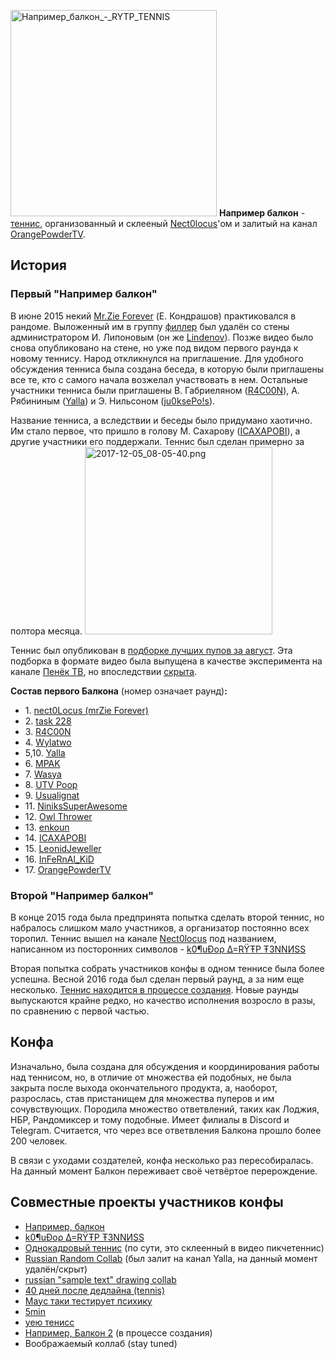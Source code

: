 [[File:Например балкон - RYTP TENNIS|thumb|330x330px]]
'''Например балкон''' - [[теннис]], организованный и склееный [[Nect0locus]]'ом и залитый на канал [[OrangePowderTV]].

== История ==
===Первый "Например балкон"===
В июне 2015 некий [[Nect0locus|Mr.Zie Forever]] (Е. Кондрашов) практиковался в рандоме. Выложенный им в группу [[Термины#Ф|филлер]] был удалён со стены администратором И. Липоновым (он же [[Lindenov]]). Позже видео было снова опубликовано на стене, но уже под видом первого раунда к новому теннису. Народ откликнулся на приглашение. Для удобного обсуждения тенниса была создана беседа, в которую были приглашены все те, кто с самого начала возжелал участвовать в нем. Остальные участники тенниса были приглашены В. Габриеляном ([[orpsageff|R4C00N]]), А. Рябининым ([[Yalla]]) и Э. Нильсоном ([[ju0ksePo!s]]).

Название тенниса, а вследствии и беседы было придумано хаотично. Им стало первое, что пришло в голову М. Сахарову ([[ICAXAPOBI]]), а другие участники его поддержали. Теннис был сделан примерно за полтора месяца.
[[File:2017-12-05 08-05-40.png|none|thumb|300x300px]]

Теннис был опубликован в [https://vk.com/imgtho?w=wall-34217658_7082 подборке лучших пупов за август]. Эта подборка в формате видео была выпущена в качестве эксперимента на канале [[Пенёк ТВ]], но впоследствии [https://www.youtube.com/watch?v=RQWtJFVmopY скрыта].

'''Состав первого Балкона''' (номер означает раунд)''':'''
*1. [[Nect0Locus|nect0Locus (mrZie Forever)]]
*2. [[task 228]]
*3. [[orpsageff|R4C00N]]
*4. [[Wylatwo]]
*5,10. [[Yalla]]
*6. [[MPAK]]
*7. [[Wasya]]
*8. [[4A|UTV Poop]]
*9. [[Usualignat]]
*11. [[NiniksSuperAwesome]]
*12. [[Owl Thrower]]
*13. [[enkoun]]
*14. [[ICAXAPOBI]]
*15. [[Leonid Jeweller|LeonidJeweller]]
*16. [[Lonrefne|InFeRnAl_KiD]]
*17. [[OrangePowderTV]]

===Второй "Например балкон"===

В конце 2015 года была предпринята попытка сделать второй теннис, но набралось слишком мало участников, а организатор постоянно всех торопил. Теннис вышел на канале [[Nect0locus]] под названием, написанном из посторонних символов - [https://youtu.be/siuh5wLdpZc k0¶uÐoρ ∆=RŸŦP Ŧ3NNИSS]

Вторая попытка собрать участников конфы в одном теннисе была более успешна. Весной 2016 года был сделан первый раунд, а за ним еще несколько. [https://www.youtube.com/playlist?list=PLBQLaJSvK6EYLtOXMSeRqvuyfoWYTCygV Теннис находится в процессе создания]. Новые раунды выпускаются крайне редко, но качество исполнения возросло в разы, по сравнению с первой частью.

== Конфа ==
Изначально, была создана для обсуждения и координирования работы над теннисом, но, в отличие от множества ей подобных, не была закрыта после выхода окончательного продукта, а, наоборот, разрослась, став пристанищем для множества пуперов и им сочувствующих. Породила множество ответвлений, таких как Лоджия, НБР, Рандомиксер и тому подобные. Имеет филиалы в Discord и Telegram. Считается, что через все ответвления Балкона прошло более 200 человек.

В связи с уходами создателей, конфа несколько раз пересобиралась. На данный момент Балкон переживает своё четвёртое перерождение.

== Совместные проекты участников конфы ==
*[https://youtu.be/9_kXcDHKS6c Например, балкон]
*[https://youtu.be/siuh5wLdpZc k0¶uÐoρ ∆=RŸŦP Ŧ3NNИSS]
*[https://www.youtube.com/watch?v=XAH5McoKsbY Однокадровый теннис] (по сути, это склеенный в видео пикчетеннис)
*[https://www.youtube.com/watch?v=1v96PPAwDEo Russian Random Collab] (был залит на канал Yalla, на данный момент удалён/скрыт)
*[https://youtu.be/HWtuVAb-xLU russian "sample text" drawing collab]
*[https://youtu.be/cUNWQVIfOzo 40 дней после дедлайна (tennis)]
*[https://youtu.be/i34Ju74Jxcg Маyс таки тестирyет психикy]
*[https://youtu.be/l4ddzevXZJ8 5min]
*[https://youtu.be/DhXsx7B0O4w уею тенисс]
*[https://www.youtube.com/playlist?list=PLBQLaJSvK6EYLtOXMSeRqvuyfoWYTCygV Например, Балкон 2] (в процессе создания)
* Воображаемый коллаб (stay tuned)